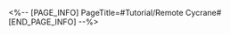<%-- [PAGE_INFO]
PageTitle=#Tutorial/Remote Cycrane#
[END_PAGE_INFO] --%>
{{Tutorial
|sort      = 510602
|title     = Remote Cycrane
|subtitle  = 
|type      = Adventure
|about     = 
|image1    = Tutorial Remote Cycrane 1.png{{subst:void|<!--$UPLOAD:<<SpriteOutput/TutorialPic/TutorialPage_510602.png>-<Tutorial Remote Cycrane 1.png>>}}
|text1     = After interacting with the {{Color|h|nobold=1|roost}} or the {{Color|h|nobold=1|cycrane itself}}, you can start remotely controlling the cycrane.
|image2    = Tutorial Remote Cycrane 2.png{{subst:void|<!--$UPLOAD:<<SpriteOutput/TutorialPic/TutorialPage_510603.png>-<Tutorial Remote Cycrane 2.png>>}}
|text2     = Cycranes can fly, allowing them to {{Color|h|nobold=1|reach areas that are inaccessible to characters}}. Characters will remain at their original position while a cycrane is being remotely controlled.
|image3    = Tutorial Remote Cycrane 3.png{{subst:void|<!--$UPLOAD:<<SpriteOutput/TutorialPic/TutorialPage_510604_ps.png>-<Tutorial Remote Cycrane 3.png>>}}
|text3     = While flying a cycrane, you can control it to ascend or descend.
|image4    = Tutorial Remote Cycrane 4.png{{subst:void|<!--$UPLOAD:<<SpriteOutput/TutorialPic/TutorialPage_510601.png>-<Tutorial Remote Cycrane 4.png>>}}
|text4     = Cycranes can be used in different scenarios to accomplish various tasks.
}}